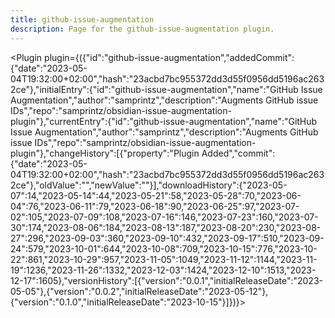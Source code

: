 ---
title: github-issue-augmentation
description: Page for the github-issue-augmentation plugin.
---


<Plugin plugin={({"id":"github-issue-augmentation","addedCommit":{"date":"2023-05-04T19:32:00+02:00","hash":"23acbd7bc955372dd3d55f0956dd5196ac2632ce"},"initialEntry":{"id":"github-issue-augmentation","name":"GitHub Issue Augmentation","author":"samprintz","description":"Augments GitHub issue IDs","repo":"samprintz/obsidian-issue-augmentation-plugin"},"currentEntry":{"id":"github-issue-augmentation","name":"GitHub Issue Augmentation","author":"samprintz","description":"Augments GitHub issue IDs","repo":"samprintz/obsidian-issue-augmentation-plugin"},"changeHistory":[{"property":"Plugin Added","commit":{"date":"2023-05-04T19:32:00+02:00","hash":"23acbd7bc955372dd3d55f0956dd5196ac2632ce"},"oldValue":"","newValue":""}],"downloadHistory":{"2023-05-07":14,"2023-05-14":44,"2023-05-21":58,"2023-05-28":70,"2023-06-04":76,"2023-06-11":79,"2023-06-18":90,"2023-06-25":97,"2023-07-02":105,"2023-07-09":108,"2023-07-16":146,"2023-07-23":160,"2023-07-30":174,"2023-08-06":184,"2023-08-13":187,"2023-08-20":230,"2023-08-27":296,"2023-09-03":360,"2023-09-10":432,"2023-09-17":510,"2023-09-24":579,"2023-10-01":644,"2023-10-08":709,"2023-10-15":776,"2023-10-22":861,"2023-10-29":957,"2023-11-05":1049,"2023-11-12":1144,"2023-11-19":1236,"2023-11-26":1332,"2023-12-03":1424,"2023-12-10":1513,"2023-12-17":1605},"versionHistory":[{"version":"0.0.1","initialReleaseDate":"2023-05-05"},{"version":"0.0.2","initialReleaseDate":"2023-05-12"},{"version":"0.1.0","initialReleaseDate":"2023-10-15"}]})}></Plugin>